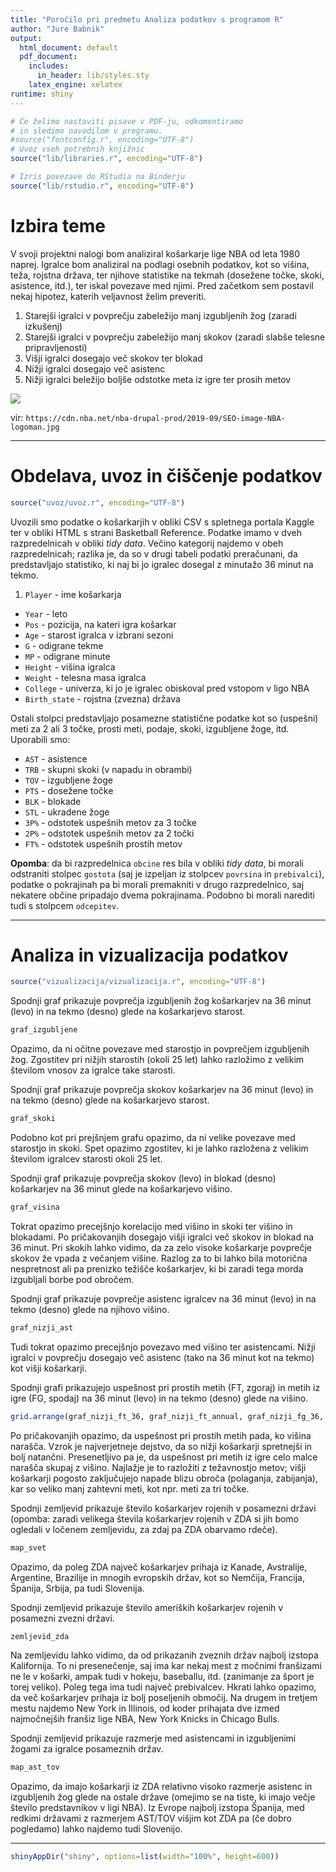 ```yaml
---
title: "Poročilo pri predmetu Analiza podatkov s programom R"
author: "Jure Babnik"
output:
  html_document: default
  pdf_document:
    includes:
      in_header: lib/styles.sty
    latex_engine: xelatex
runtime: shiny
---
```


```r
# Če želimo nastaviti pisave v PDF-ju, odkomentiramo
# in sledimo navodilom v programu.
#source("fontconfig.r", encoding="UTF-8")
# Uvoz vseh potrebnih knjižnic
source("lib/libraries.r", encoding="UTF-8")
```

```r
# Izris povezave do RStudia na Binderju
source("lib/rstudio.r", encoding="UTF-8")
```


# Izbira teme

V svoji projektni nalogi bom analiziral košarkarje lige NBA 
od leta 1980 naprej. Igralce bom analiziral na podlagi osebnih
podatkov, kot so višina, teža, rojstna država, ter njihove
statistike na tekmah (dosežene točke, skoki, asistence, itd.),
ter iskal povezave med njimi. Pred začetkom sem postavil nekaj 
hipotez, katerih veljavnost želim preveriti.

1. Starejši igralci v povprečju zabeležijo manj izgubljenih žog (zaradi izkušenj)
2. Starejši igralci v povprečju zabeležijo manj skokov (zaradi 
slabše telesne pripravljenosti)
3. Višji igralci dosegajo več skokov ter blokad
4. Nižji igralci dosegajo več asistenc
5. Nižji igralci beležijo boljše odstotke meta iz igre ter 
prosih metov


![](slike/nba.jpg)


vir: `https://cdn.nba.net/nba-drupal-prod/2019-09/SEO-image-NBA-logoman.jpg`


***




# Obdelava, uvoz in čiščenje podatkov

```r
source("uvoz/uvoz.r", encoding="UTF-8")
```

Uvozili smo podatke o košarkarjih v obliki CSV s spletnega
portala Kaggle ter v obliki HTML s strani Basketball Reference.
Podatke imamo v dveh razpredelnicah v obliki *tidy data*. 
Večino kategorij najdemo v obeh razpredelnicah; razlika je, da 
so v drugi tabeli podatki preračunani, da predstavljajo 
statistiko, ki naj bi jo igralec dosegal z minutažo 36 minut na tekmo. 

1. `Player` - ime košarkarja
  - `Year` - leto 
  - `Pos` - pozicija, na kateri igra košarkar
  - `Age` - starost igralca v izbrani sezoni
  - `G` - odigrane tekme
  - `MP` - odigrane minute
  - `Height` - višina igralca
  - `Weight` - telesna masa igralca
  - `College` - univerza, ki jo je igralec obiskoval pred
  vstopom v ligo NBA
  - `Birth_state` - rojstna (zvezna) država
  
  Ostali stolpci predstavljajo posamezne statistične podatke
  kot so (uspešni) meti za 2 ali 3 točke, prosti meti, podaje,
  skoki, izgubljene žoge, itd. Uporabili smo:
  
  - `AST` - asistence
  - `TRB` - skupni skoki (v napadu in obrambi)
  - `TOV` - izgubljene žoge
  - `PTS` - dosežene točke
  - `BLK` - blokade
  - `STL` - ukradene žoge
  - `3P%` - odstotek uspešnih metov za 3 točke
  - `2P%` - odstotek uspešnih metov za 2 točki
  - `FT%` - odstotek uspešnih prostih metov
  


**Opomba**: da bi razpredelnica `obcine` res bila v obliki *tidy data*, bi morali odstraniti stolpec `gostota` (saj je izpeljan iz stolpcev `povrsina` in `prebivalci`), podatke o pokrajinah pa bi morali premakniti v drugo razpredelnico, saj nekatere občine pripadajo dvema pokrajinama. Podobno bi morali narediti tudi s stolpcem `odcepitev`.



***


# Analiza in vizualizacija podatkov

```r
source("vizualizacija/vizualizacija.r", encoding="UTF-8")
```


Spodnji graf prikazuje povprečja izgubljenih žog košarkarjev na 36 minut (levo) in na tekmo (desno) glede na košarkarjevo starost.
```r
graf_izgubljene
```
Opazimo, da ni očitne povezave med starostjo in povprečjem izgubljenih žog. Zgostitev pri nižjih starostih (okoli 25 let) lahko razložimo z velikim številom vnosov za igralce take starosti.   


Spodnji graf prikazuje povprečja skokov košarkarjev na 36 minut (levo) in na tekmo (desno) glede na košarkarjevo starost.

```r
graf_skoki
```

Podobno kot pri prejšnjem grafu opazimo, da ni velike povezave med starostjo in skoki. Spet opazimo zgostitev, ki je lahko razložena z velikim številom igralcev starosti okoli 25 let.   


Spodnji graf prikazuje povprečja skokov (levo) in blokad (desno) košarkarjev na 36 minut glede na košarkarjevo višino.
```r
graf_visina
```
Tokrat opazimo precejšnjo korelacijo med višino in skoki ter višino in blokadami. Po pričakovanjih dosegajo višji igralci več skokov in blokad na 36 minut. Pri skokih lahko vidimo, da za zelo visoke košarkarje povprečje skokov že vpada z večanjem višine. Razlog za to bi lahko bila motorična nespretnost ali pa prenizko težišče košarkarjev, ki bi zaradi tega morda izgubljali borbe pod obročem.  


Spodnji graf prikazuje povprečje asistenc igralcev na 36 minut (levo) in na tekmo (desno) glede na njihovo višino.
```r
graf_nizji_ast
```
Tudi tokrat opazimo precejšnjo povezavo med višino ter asistencami. Nižji igralci v povprečju dosegajo več asistenc (tako na 36 minut kot na tekmo) kot višji košarkarji.  


Spodnji grafi prikazujejo uspešnost pri prostih metih (FT, zgoraj) in metih iz igre (FG, spodaj) na 36 minut (levo) in na tekmo (desno) glede na višino.
```r
grid.arrange(graf_nizji_ft_36, graf_nizji_ft_annual, graf_nizji_fg_36, graf_nizji_fg_annual)
```
Po pričakovanjih opazimo, da uspešnost pri prostih metih pada, ko višina narašča. Vzrok je najverjetneje dejstvo, da so nižji košarkarji spretnejši in bolj natančni. Presenetljivo pa je, da uspešnost pri metih iz igre celo malce narašča skupaj z višino. Najlažje je to razložiti z težavnostjo metov; višji košarkarji pogosto zaključujejo napade blizu obroča (polaganja, zabijanja), kar so veliko manj zahtevni meti, kot npr. meti za tri točke.



Spodnji zemljevid prikazuje število košarkarjev rojenih v posamezni državi (opomba: zaradi velikega števila košarkarjev rojenih v ZDA si jih bomo ogledali v ločenem zemljevidu, za zdaj pa ZDA obarvamo rdeče).
```r
map_svet
```
Opazimo, da poleg ZDA največ košarkarjev prihaja iz Kanade, Avstralije, Argentine, Brazilije in mnogih evropskih držav, kot so Nemčija, Francija, Španija, Srbija, pa tudi Slovenija. 


Spodnji zemljevid prikazuje število ameriških košarkarjev rojenih v posamezni zvezni državi.
```r
zemljevid_zda
```
Na zemljevidu lahko vidimo, da od prikazanih zveznih držav najbolj izstopa Kalifornija. To ni presenečenje, saj ima kar nekaj mest z močnimi franšizami ne le v košarki, ampak tudi v hokeju, baseballu, itd. (zanimanje za šport je torej veliko). Poleg tega ima tudi največ prebivalcev. Hkrati lahko opazimo, da več košarkarjev prihaja iz bolj poseljenih območij. Na drugem in tretjem mestu najdemo New York in Illinois, od koder prihajata dve izmed najmočnejših franšiz lige NBA, New York Knicks in Chicago Bulls.  


Spodnji zemljevid prikazuje razmerje med asistencami in izgubljenimi žogami za igralce posameznih držav.
```r
map_ast_tov
```
Opazimo, da imajo košarkarji iz ZDA relativno visoko razmerje asistenc in izgubljenih žog glede na ostale države (omejimo se na tiste, ki imajo večje število predstavnikov v ligi NBA). Iz Evrope najbolj izstopa Španija, med redkimi državami z razmerjem AST/TOV višjim kot ZDA pa (če dobro pogledamo) lahko najdemo tudi Slovenijo.



***

```r
shinyAppDir("shiny", options=list(width="100%", height=600))
```
